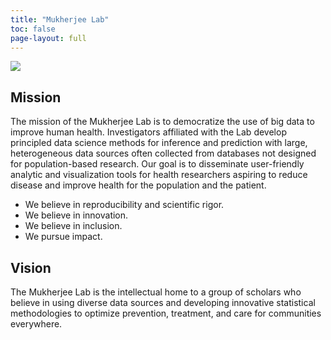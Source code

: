 ```yaml
---
title: "Mukherjee Lab"
toc: false
page-layout: full
---
```


::: {.column-page-inset}
![](images/banner-images/ysph.jpg)
:::

## Mission

The mission of the Mukherjee Lab is to democratize the use of big data to improve human health. Investigators affiliated with the Lab develop principled data science methods for inference and prediction with large, heterogeneous data sources often collected from databases not designed for population-based research. Our goal is to disseminate user-friendly analytic and visualization tools for health researchers aspiring to reduce disease and improve health for the population and the patient. 

- We believe in reproducibility and scientific rigor. 
- We believe in innovation. 
- We believe in inclusion. 
- We pursue impact. 


## Vision 

The Mukherjee Lab is the intellectual home to a group of scholars who believe in using diverse data sources and developing innovative statistical methodologies to optimize prevention, treatment, and care for communities everywhere.